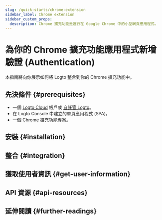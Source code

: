 ```yaml
---
slug: /quick-starts/chrome-extension
sidebar_label: Chrome extension
sidebar_custom_props:
  description: Chrome 擴充功能是運行在 Google Chrome 中的小型網頁應用程式。
---
```




# 為你的 Chrome 擴充功能應用程式新增驗證 (Authentication)

本指南將向你展示如何將 Logto 整合到你的 Chrome 擴充功能中。

<GuideTip />

## 先決條件 \{#prerequisites}

- 一個 [Logto Cloud](https://cloud.logto.io) 帳戶或 [自託管 Logto](/introduction/set-up-logto-oss)。
- 在 Logto Console 中建立的單頁應用程式 (SPA)。
- 一個 Chrome 擴充功能專案。

## 安裝 \{#installation}

<Installation />

## 整合 \{#integration}

<Integration />

## 獲取使用者資訊 \{#get-user-information}

<GetUserInformation package="@logto/chrome-extension" />

## API 資源 \{#api-resources}

<ApiResources package="@logto/chrome-extension" />

## 延伸閱讀 \{#further-readings}

<FurtherReadings />
